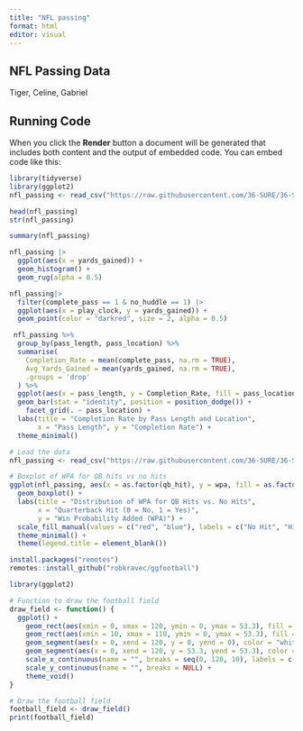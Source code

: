 ```yaml
---
title: "NFL passing"
format: html
editor: visual
---
```


## NFL Passing Data

Tiger, Celine, Gabriel

## Running Code

When you click the **Render** button a document will be generated that includes both content and the output of embedded code. You can embed code like this:

```r
library(tidyverse)
library(ggplot2)
nfl_passing <- read_csv("https://raw.githubusercontent.com/36-SURE/36-SURE.github.io/main/data/nfl_passing.csv")
```

```r
head(nfl_passing)
str(nfl_passing)
```

```r
summary(nfl_passing)
```

```r
nfl_passing |> 
  ggplot(aes(x = yards_gained)) +
  geom_histogram() +
  geom_rug(alpha = 0.5)
```

```R
nfl_passing|> 
  filter(complete_pass == 1 & no_huddle == 1) |>
  ggplot(aes(x = play_clock, y = yards_gained)) +
  geom_point(color = "darkred", size = 2, alpha = 0.5)
```

```r
 nfl_passing %>% 
  group_by(pass_length, pass_location) %>%
  summarise(
    Completion_Rate = mean(complete_pass, na.rm = TRUE),
    Avg_Yards_Gained = mean(yards_gained, na.rm = TRUE),
    .groups = 'drop'
  ) %>%
  ggplot(aes(x = pass_length, y = Completion_Rate, fill = pass_location)) +
  geom_bar(stat = "identity", position = position_dodge()) +
    facet_grid(. ~ pass_location) +
  labs(title = "Completion Rate by Pass Length and Location", 
       x = "Pass Length", y = "Completion Rate") +
  theme_minimal()
```

```r
# Load the data
nfl_passing <- read_csv("https://raw.githubusercontent.com/36-SURE/36-SURE.github.io/main/data/nfl_passing.csv")

# Boxplot of WPA for QB hits vs no hits
ggplot(nfl_passing, aes(x = as.factor(qb_hit), y = wpa, fill = as.factor(qb_hit))) +
  geom_boxplot() +
  labs(title = "Distribution of WPA for QB Hits vs. No Hits",
       x = "Quarterback Hit (0 = No, 1 = Yes)",
       y = "Win Probability Added (WPA)") +
  scale_fill_manual(values = c("red", "blue"), labels = c("No Hit", "Hit")) +
  theme_minimal() +
  theme(legend.title = element_blank())

```

```r
install.packages("remotes")
remotes::install_github("robkravec/ggfootball")
```

```r
library(ggplot2)

# Function to draw the football field
draw_field <- function() {
  ggplot() +
    geom_rect(aes(xmin = 0, xmax = 120, ymin = 0, ymax = 53.3), fill = "forestgreen", color = NA) +  # Field dimensions including end zones
    geom_rect(aes(xmin = 10, xmax = 110, ymin = 0, ymax = 53.3), fill = NA, color = "white") +  # Main field play area
    geom_segment(aes(x = 0, xend = 120, y = 0, yend = 0), color = "white") +  # End lines
    geom_segment(aes(x = 0, xend = 120, y = 53.3, yend = 53.3), color = "white") +
    scale_x_continuous(name = "", breaks = seq(0, 120, 10), labels = c("0'", "10'", "20'", "30'", "40'", "50'", "40'", "30'", "20'", "10'", "0'")) +
    scale_y_continuous(name = "", breaks = NULL) +
    theme_void()
}

# Draw the football field
football_field <- draw_field()
print(football_field)


```
